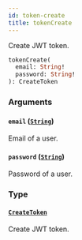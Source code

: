 ```yaml
---
id: token-create
title: tokenCreate
---
```



Create JWT token.

```graphql
tokenCreate(
  email: String!
  password: String!
): CreateToken
```


### Arguments

#### `email` ([`String`](../../../developer/api-reference/scalars/string))

Email of a user.


#### `password` ([`String`](../../../developer/api-reference/scalars/string))

Password of a user.


### Type

#### [`CreateToken`](../../../developer/api-reference/objects/create-token) 

Create JWT token.




